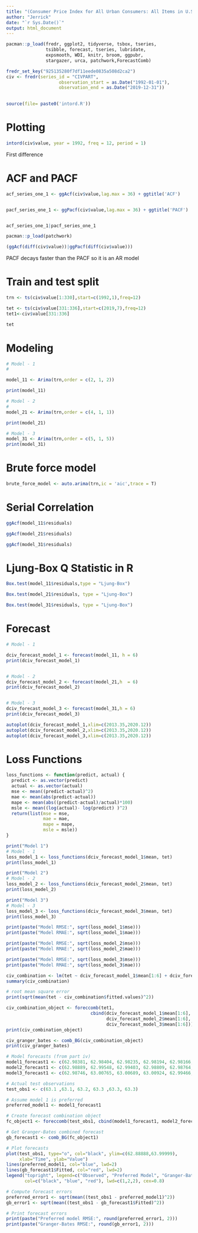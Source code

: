 ---
title: "(Consumer Price Index for All Urban Consumers: All Items in U.S. City Average) "
author: "Jerrick"
date: "`r Sys.Date()`"
output: html_document
---

```{r}
pacman::p_load(fredr, ggplot2, tidyverse, tsbox, tseries,
               tsibble, forecast, tseries, lubridate,
               expsmooth, WDI, knitr, broom, ggpubr,
               stargazer, urca, patchwork,ForecastComb)

```



```{r}
fredr_set_key("925135280f7df11eede0835a508d2ca2")
civ <- fredr(series_id = "CIVPART",
                    observation_start = as.Date("1992-01-01"),
                    observation_end = as.Date("2019-12-31"))
  

source(file= paste0('intord.R'))
```



# Plotting
  
```{r}

intord(civ$value, year = 1992, freq = 12, period = 1)


```
First difference 

# ACF and PACF

```{r}

acf_series_one_1 <- ggAcf(civ$value,lag.max = 36) + ggtitle('ACF')


pacf_series_one_1 <- ggPacf(civ$value,lag.max = 36) + ggtitle('PACF')


acf_series_one_1|pacf_series_one_1


```


```{r}

pacman::p_load(patchwork)

(ggAcf(diff(civ$value))|ggPacf(diff(civ$value)))


```

PACF decays faster than the PACF so it is an AR model


# Train and test split

```{r}

trn <- ts(civ$value[1:330],start=c(1992,1),freq=12)

tet <- ts(civ$value[331:336],start=c(2019,7),freq=12)
tet1<-civ$value[331:336]

tet

```


# Modeling

```{r}
# Model - 1
# 

model_11 <- Arima(trn,order = c(2, 1, 2))

print(model_11)
```



```{r}
# Model - 2
# 
model_21 <- Arima(trn,order = c(4, 1, 1))

print(model_21)

```



```{r}

# Model - 3
model_31 <- Arima(trn,order = c(5, 1, 5))
print(model_31)

```




# Brute force model
```{r}

brute_force_model <- auto.arima(trn,ic = 'aic',trace = T)

```


# Serial Correlation

```{r}

ggAcf(model_11$residuals)

ggAcf(model_21$residuals)

ggAcf(model_31$residuals)


```



# Ljung-Box Q Statistic in R
```{r}

Box.test(model_11$residuals,type = "Ljung-Box")

Box.test(model_21$residuals, type = "Ljung-Box")

Box.test(model_31$residuals, type = "Ljung-Box")


```



# Forecast

```{r}

# Model - 1

dciv_forecast_model_1 <- forecast(model_11, h = 6)
print(dciv_forecast_model_1)


# Model - 2
dciv_forecast_model_2 <- forecast(model_21,h  = 6)
print(dciv_forecast_model_2)


# Model - 3
dciv_forecast_model_3 <- forecast(model_31,h = 6)
print(dciv_forecast_model_3)


```



```{r}

autoplot(dciv_forecast_model_1,xlim=c(2013.35,2020.12))
autoplot(dciv_forecast_model_2,xlim=c(2013.35,2020.12))
autoplot(dciv_forecast_model_3,xlim=c(2013.35,2020.12))

```





# Loss Functions

```{r, warning=FALSE}


loss_functions <- function(predict, actual) {
  predict <- as.vector(predict)
  actual <- as.vector(actual)
  mse <- mean((predict-actual)^2)
  mae <- mean(abs(predict-actual))
  mape <- mean(abs((predict-actual)/actual)*100)
  msle <- mean((log(actual)- log(predict) )^2)
  return(list(mse = mse,
              mae = mae,
              mape = mape,
              msle = msle))
}

print("Model 1")
# Model - 1
loss_model_1 <- loss_functions(dciv_forecast_model_1$mean, tet)
print(loss_model_1)

print("Model 2")
# Model - 2
loss_model_2 <- loss_functions(dciv_forecast_model_2$mean, tet)
print(loss_model_2)

print("Model 3")
# Model - 3
loss_model_3 <- loss_functions(dciv_forecast_model_3$mean, tet)
print(loss_model_3)


```

```{r}


print(paste("Model RMSE:", sqrt(loss_model_1$mse)))
print(paste("Model RMAE:", sqrt(loss_model_1$mae)))

print(paste("Model RMSE:", sqrt(loss_model_2$mse)))
print(paste("Model RMAE:", sqrt(loss_model_2$mae)))

print(paste("Model RMSE:", sqrt(loss_model_3$mse)))
print(paste("Model RMAE:", sqrt(loss_model_3$mae)))
```

```{r, warning=FALSE}

civ_combination <- lm(tet ~ dciv_forecast_model_1$mean[1:6] + dciv_forecast_model_2$mean[1:6] + dciv_forecast_model_3$mean[1:6])
summary(civ_combination)

# root mean square error
print(sqrt(mean(tet - civ_combination$fitted.values)^2))
```


```{r}

civ_combination_object <- foreccomb(tet1,
                                cbind(dciv_forecast_model_1$mean[1:6],
                                      dciv_forecast_model_2$mean[1:6],
                                      dciv_forecast_model_3$mean[1:6]))
print(civ_combination_object)

civ_granger_bates <- comb_BG(civ_combination_object)
print(civ_granger_bates)

```

```{r}

# Model forecasts (from part iv)
model1_forecast1 <- c(62.98381, 62.98404, 62.98235, 62.98194, 62.98166, 62.98154)
model2_forecast1 <- c(62.98889, 62.99548, 62.99403, 62.98809, 62.98764, 62.98706)
model3_forecast1 <- c(62.98746, 63.00765, 63.00689, 63.00924, 62.99466, 62.98603)

# Actual test observations
test_obs1 <- c(63.1 ,63.1, 63.2, 63.3 ,63.3, 63.3)  

# Assume model 1 is preferred 
preferred_model1 <- model1_forecast1

# Create forecast combination object
fc_object1 <- foreccomb(test_obs1, cbind(model1_forecast1, model2_forecast1, model3_forecast1))

# Get Granger-Bates combined forecast
gb_forecast1 <- comb_BG(fc_object1)

# Plot forecasts
plot(test_obs1, type="o", col="black", ylim=c(62.88888,63.99999), 
     xlab="Time", ylab="Value")
lines(preferred_model1, col="blue", lwd=2) 
lines(gb_forecast1$Fitted, col="red", lwd=2)
legend("topright", legend=c("Observed", "Preferred Model", "Granger-Bates"),
       col=c("black", "blue", "red"), lwd=c(1,2,2), cex=0.8)

```

```{r}
# Compute forecast errors
preferred_error1 <- sqrt(mean((test_obs1 - preferred_model1)^2)) 
gb_error1 <- sqrt(mean((test_obs1 - gb_forecast1$Fitted)^2))

# Print forecast errors
print(paste("Preferred model RMSE:", round(preferred_error1, 2)))
print(paste("Granger-Bates RMSE:", round(gb_error1, 2)))

```






















